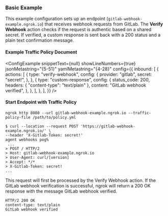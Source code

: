 
### Basic Example

This example configuration sets up an endpoint (`gitlab-webhook-example.ngrok.io`) that receives webhook requests from GitLab. The **Verify Webhook** action checks if the request is authentic based on a shared secret. If verified, a custom response is sent back with a 200 status and a plain text confirmation message.

#### Example Traffic Policy Document

<ConfigExample
	snippetText={null}
	showLineNumbers={true}
	jsonMetastring="{5-51}"
	yamlMetastring="{4-28}"
	config={{
		inbound: [
			{
				actions: [
					{
						type: "verify-webhook",
						config: {
							provider: "gitlab",
							secret: "secret!",
						},
					},
					{
						type: "custom-response",
						config: {
							status_code: 200,
							headers: { "content-type": "text/plain" },
							content: "GitLab webhook verified",
						},
					},
				],
			},
		],
	}}
/>

#### Start Endpoint with Traffic Policy

```shell
ngrok http 8080 --url gitlab-webhook-example.ngrok.io --traffic-policy-file /path/to/policy.yml
```

```shell
$ curl --location --request POST 'https://gitlab-webhook-example.ngrok.io/' \
--header 'X-Gitlab-Token: secret!'
agent webhooks pog%
 ...
> POST / HTTP/2
> Host: gitlab-webhook-example.ngrok.io
> User-Agent: curl/[version]
> Accept: */*
> X-Gitlab-Token: secret!
...
```

This request will first be processed by the Verify Webhook action. If the GitLab webhook verification is successful, ngrok will return a 200 OK response with the message GitLab webhook verified.

```shell
HTTP/2 200 OK
content-type: text/plain
GitLab webhook verified
```
